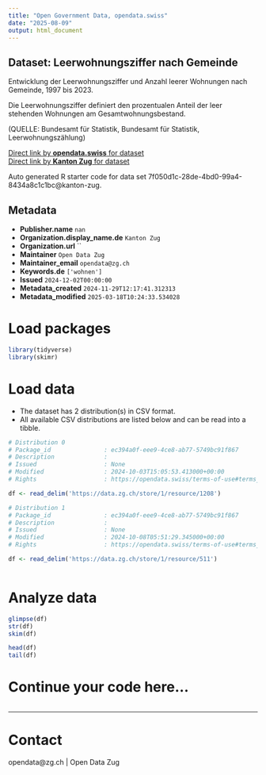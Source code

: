 ```yaml
---
title: "Open Government Data, opendata.swiss"
date: "2025-08-09"
output: html_document
---
```


## Dataset: Leerwohnungsziffer nach Gemeinde

Entwicklung der Leerwohnungsziffer und Anzahl leerer Wohnungen nach Gemeinde, 1997 bis 2023.						

Die Leerwohnungsziffer definiert den prozentualen Anteil der leer stehenden Wohnungen am Gesamtwohnungsbestand.

(QUELLE: Bundesamt für Statistik, Bundesamt für Statistik, Leerwohnungszählung)

[Direct link by **opendata.swiss** for dataset](https://opendata.swiss/de/dataset/leerwohnungsziffer-nach-gemeinde)<br>
[Direct link by **Kanton Zug** for dataset](https://www.zg.ch/behoerden/gesundheitsdirektion/statistikfachstelle/themen/09bau-und-wohnungswesen/wohnungen-2)

Auto generated R starter code for data set 7f050d1c-28de-4bd0-99a4-8434a8c1c1bc@kanton-zug.

## Metadata

- **Publisher.name** `nan`
- **Organization.display_name.de** `Kanton Zug`
- **Organization.url** ``
- **Maintainer** `Open Data Zug`
- **Maintainer_email** `opendata@zg.ch`
- **Keywords.de** `['wohnen']`
- **Issued** `2024-12-02T00:00:00`
- **Metadata_created** `2024-11-29T12:17:41.312313`
- **Metadata_modified** `2025-03-18T10:24:33.534028`


# Load packages

```r

library(tidyverse)
library(skimr)

```

# Load data

-   The dataset has 2 distribution(s) in CSV format.
-   All available CSV distributions are listed below and can be read into a tibble.

```r

# Distribution 0
# Package_id               : ec394a0f-eee9-4ce8-ab77-5749bc91f867
# Description              : 
# Issued                   : None
# Modified                 : 2024-10-03T15:05:53.413000+00:00
# Rights                   : https://opendata.swiss/terms-of-use#terms_by

df <- read_delim('https://data.zg.ch/store/1/resource/1208')

# Distribution 1
# Package_id               : ec394a0f-eee9-4ce8-ab77-5749bc91f867
# Description              : 
# Issued                   : None
# Modified                 : 2024-10-08T05:51:29.345000+00:00
# Rights                   : https://opendata.swiss/terms-of-use#terms_by

df <- read_delim('https://data.zg.ch/store/1/resource/511')



```

# Analyze data

```r

glimpse(df)
str(df)
skim(df)

head(df)
tail(df)

```

# Continue your code here...

```r

```

------------------------------------------------------------------------

# Contact

opendata@zg.ch | Open Data Zug
